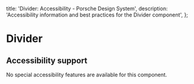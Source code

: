 
  title: 'Divider: Accessibility - Porsche Design System',
  description: 'Accessibility information and best practices for the Divider component',
};

# Divider <ComponentStatus tagName="p-divider"></ComponentStatus>

## Accessibility support

No special accessibility features are available for this component.
